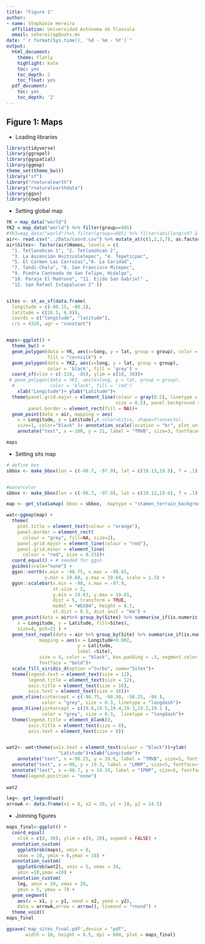 ```yaml
---
title: "Figure 1"
author:
- name: Stephanie Hereira
  affiliation: Universidad Autónoma de Tlaxcala
  email: sehereirap@uatx.mx
date: "`r format(Sys.time(), '%d - %m - %Y')`"
output:
  html_document:
    theme: flatly
    highlight: kate
    toc: yes
    toc_depth: 2
    toc_float: yes
  pdf_document:
    toc: yes
    toc_depth: '2'
---
```


## Figure 1: Maps

- Loading libraries
```r
library(tidyverse)
library(ggrepel)
library(ggspatial)
library(ggmap)
theme_set(theme_bw())
library("sf")
library("rnaturalearth")
library("rnaturalearthdata")
library(ggsn)
library(cowplot)
```

- Setting global map
```r
YK = map_data("world")
YK2 = map_data("world") %>% filter(group==985)
#YK3=map_data("world")%>% filter(group==985) %>% filter(abs(long)>97 & abs(long)<103) %>% filter(abs(lat)<21 & abs(lat)>18)
air<- read.csv("../Data/coord.csv") %>% mutate_at(c(1,2,3,7), as.factor)
air$Sites<- factor(air$Names, levels = c(
  "1. Tetlanohcan 1", "2. Tetlanohcan 2",
  "3. La Ascención Huitzcolotepec", "4. Tepeticpac",
  "5. El Carmen Las Carrozas","6. La Caridad",
  "7. Tandi-Chala", "8. San Francisco Mitepec",
  "9. Piedra Canteada de San Felipe, Hidalgo",
  "10. Paraje El Madrono", "11. Ejido San Gabriel" ,
  "12. San Rafael Ixtapalucan 2" ))


sites <- st_as_sf(data.frame(
  longitude = c(-80.15, -80.1), 
  latitude = c(26.5, 6.8)), 
  coords = c("longitude", "latitude"),
  crs = 4326, agr = "constant")


maps<-ggplot() + 
  theme_bw() + 
  geom_polygon(data = YK, aes(x=long, y = lat, group = group), color = 'black', 
               fill = "cornsilk") + 
  geom_polygon(data = YK2, aes(x=long, y = lat, group = group), 
               color = 'black', fill = 'grey') +
  coord_sf(xlim = c(-110, -85), ylim = c(10, 30))+
 # geom_polygon(data = YK3, aes(x=long, y = lat, group = group), 
  #             color = 'black', fill = 'red')
    xlab("Longitude")+ ylab("Latitude")+
  theme(panel.grid.major = element_line(colour = gray(0.5), linetype = "dashed", 
                                        size = 0.5), panel.background = element_rect(fill = "aliceblue"), 
        panel.border = element_rect(fill = NA))+
  geom_point(data = air, mapping = aes(
    x = Longitude, y = Latitude),#,color=Sitio, shape=Transecto), 
    size=1, color="black" )+ annotation_scale(location = "br", plot_unit = "km")+ 
    annotate("text", x =-100, y = 21, label = "TMVB", size=3, fontface="bold")

maps
```

- Setting sits map
```r
# define box
sbbox <- make_bbox(lon = c(-98.7, -97.9), lat = c(19.13,19.5), f = .1)


#watercolor
sbbox <- make_bbox(lon = c(-98.7, -97.9), lat = c(19.13,19.6), f = .1)

map <- get_stadiamap( bbox = sbbox,  maptype = "stamen_terrain_background")

wat<-ggmap(map) + 
  theme(
    plot.title = element_text(colour = "orange"), 
    panel.border = element_rect(
      colour = "grey", fill=NA, size=2),
    panel.grid.major = element_line(colour = "red"), 
    panel.grid.minor = element_line(
      colour = "red", size = 0.25))+
  coord_equal() + # needed for ggsn
  guides(scale="none") + 
  ggsn::north(x.min = -98.75, x.max = -98.65, 
              y.min = 19.60, y.max = 19.64, scale = 1.5) + 
  ggsn::scalebar(x.min = -98, x.max = -97.9, 
                 st.size = 2,
                 y.min = 19.63, y.max = 19.61, 
                 dist = 5, transform = TRUE, 
                 model = "WGS84", height = 0.5, 
                 st.dist = 0.5, dist_unit = "km") +
  geom_point(data = air%>% group_by(Sites) %>% summarise_if(is.numeric, mean), mapping = aes(
    x = Longitude, y = Latitude, fill=Sites), 
    size=4, pch=21 ) +
  geom_text_repel(data = air %>% group_by(Site) %>% summarise_if(is.numeric, mean), 
            mapping = aes(x = Longitude+0.002,
                          y = Latitude,
                          label =Site),
            size = 4, color = "black", box.padding = .3, segment.color = NA,
            fontface = "bold")+
  scale_fill_viridis_d(option ="turbo", name="Sites")+
  theme(legend.text = element_text(size = 12),
        legend.title = element_text(size = 12),
        axis.title = element_text(size = 16),
        axis.text = element_text(size = 16))+
  geom_vline(xintercept = c(-98.75, -98.50, -98.25, -98 ),
             color = "grey", size = 0.3, linetype = "longdash")+
  geom_hline(yintercept = c(19.6,19.5,19.4,19.3,19.2,19.1 ),
             color = "grey", size = 0.3,  linetype = "longdash")+
  theme(legend.title = element_blank(),
        axis.title = element_text(size = 8),
        axis.text = element_text(size = 8))


wat2<- wat+theme(axis.text = element_text(colour = "black"))+ylab(
                   "Latitude")+xlab("Longitude")+ 
    annotate("text", x =-98.25, y = 19.6, label = "TMVB", size=5, fontface="bold")+ 
  annotate("text", x =-98, y = 19.3, label = "LMNP", size=5, fontface="bold")+ 
  annotate("text", x =-98.7, y = 19.35, label = "IPNP", size=5, fontface="bold")+
  theme(legend.position = "none")
  
wat2

leg<- get_legend(wat)
arrowA <- data.frame(x1 = 8, x2 = 20, y1 = 10, y2 = 14.5)
```

- Joinning figures
```r
maps_final<-ggplot() +
  coord_equal(
    xlim = c(0, 30), ylim = c(0, 20), expand = FALSE) +
  annotation_custom(
    ggplotGrob(maps), xmin = 0, 
    xmax = 10, ymin = 0,ymax = 18) +
  annotation_custom(
    ggplotGrob(wat2), xmin = 5, xmax = 34,
    ymin =10,ymax =20) +
  annotation_custom(
    leg, xmin = 20, xmax = 28, 
    ymin = 5, ymax = 7) +
  geom_segment(
    aes(x = x1, y = y1, xend = x2, yend = y2),
    data = arrowA,arrow = arrow(), lineend = "round") +
  theme_void()
maps_final
```


```r
ggsave('map_sites_final.pdf',device = "pdf",
       width = 10, height = 6.5, dpi = 600, plot = maps_final)

```

